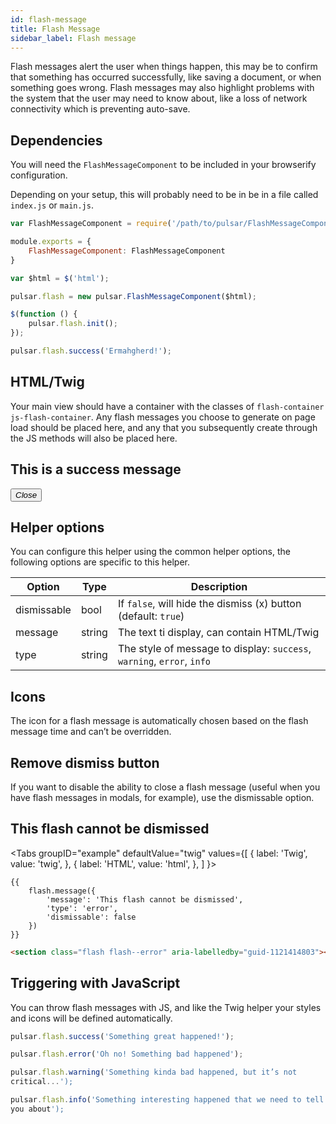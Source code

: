 ```yaml
---
id: flash-message
title: Flash Message
sidebar_label: Flash message
---
```



Flash messages alert the user when things happen, this may be to confirm that something has occurred successfully, like saving a document, or when something goes wrong. Flash messages may also highlight problems with the system that the user may need to know about, like a loss of network connectivity which is preventing auto-save.

## Dependencies

You will need the `FlashMessageComponent` to be included in your browserify configuration.

Depending on your setup, this will probably need to be in be in a file called `index.js` or `main.js`.

```js title="index.js"
var FlashMessageComponent = require('/path/to/pulsar/FlashMessageComponent');

module.exports = {
    FlashMessageComponent: FlashMessageComponent
}
```

```js title="main.js"
var $html = $('html');

pulsar.flash = new pulsar.FlashMessageComponent($html);

$(function () {
    pulsar.flash.init();
});
```

```js title="Example usage"
pulsar.flash.success('Ermahgherd!');
```

## HTML/Twig

Your main view should have a container with the classes of `flash-container js-flash-container`. Any flash messages you choose to generate on page load should be placed here, and any that you subsequently create through the JS methods will also be placed here.

<div className="d-example">
  <section className="flash flash--success" aria-labelledby="guid-1414468922">
    <i aria-hidden="true" className="icon-ok"></i>
    <h2 id="guid-1414468922">This is a success message</h2>
    <button className="close" data-dismiss="flash">
      <i className="icon-remove">
        <span className="hide">Close</span>
      </i>
    </button>
  </section>
</div>

## Helper options

You can configure this helper using the common helper options, the following options are specific to this helper.

| Option | Type | Description |
| ------ | ---- | ----------- |
| dismissable | bool | If `false`, will hide the dismiss (x) button (default: `true`) |
| message | string | The text ti display, can contain HTML/Twig |
| type | string | The style of message to display: `success`, `warning`, `error`, `info` |

## Icons

The icon for a flash message is automatically chosen based on the flash message time and can’t be overridden.

## Remove dismiss button

If you want to disable the ability to close a flash message (useful when you have flash messages in modals, for example), use the dismissable option.

<div className="d-example">
  <section className="flash flash--error" aria-labelledby="guid-1121414803"><i aria-hidden="true"  className="icon-warning-sign"></i><h2 id="guid-1121414803">This flash cannot be dismissed</h2></section>
</div>

<Tabs
  groupID="example"
  defaultValue="twig"
  values={[
    { label: 'Twig', value: 'twig', },
    { label: 'HTML', value: 'html', },
  ]
}>
<TabItem value="twig">

```twig
{{
    flash.message({
        'message': 'This flash cannot be dismissed',
        'type': 'error',
        'dismissable': false
    })
}}
```

</TabItem>
<TabItem value="html">

```html
<section class="flash flash--error" aria-labelledby="guid-1121414803"><i aria-hidden="true"  class="icon-warning-sign"></i><h2 id="guid-1121414803">This flash cannot be dismissed</h2></section>
```

</TabItem>
</Tabs>

## Triggering with JavaScript

You can throw flash messages with JS, and like the Twig helper your styles and icons will be defined automatically.

```js
pulsar.flash.success('Something great happened!');
```

```js
pulsar.flash.error('Oh no! Something bad happened');
```

```js
pulsar.flash.warning('Something kinda bad happened, but it’s not
critical...');
```

```js
pulsar.flash.info('Something interesting happened that we need to tell
you about');
```